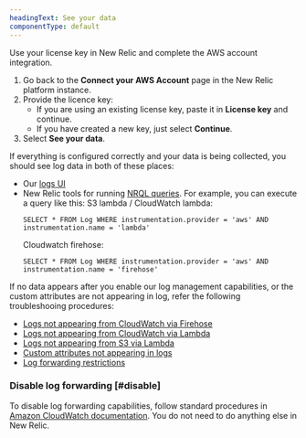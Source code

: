 ```yaml
---
headingText: See your data
componentType: default
---
```

Use your license key in New Relic and complete the AWS account integration.
1. Go back to the <DNT>**Connect your AWS Account**</DNT> page in the New Relic platform instance.
2. Provide the licence key:
   * If you are using an existing license key, paste it in <DNT>**License key**</DNT> and continue.
   * If you have created a new key, just select <DNT>**Continue**</DNT>. 
9. Select <DNT>**See your data**</DNT>.

If everything is configured correctly and your data is being collected, you should see log data in both of these places:

* Our [logs UI](https://one.newrelic.com/launcher/logger.log-launcher)
* New Relic tools for running [NRQL queries](/docs/chart-builder/use-chart-builder/choose-data/use-advanced-nrql-mode-specify-data).
For example, you can execute a query like this:
   S3 lambda / CloudWatch lambda:
   ```
   SELECT * FROM Log WHERE instrumentation.provider = 'aws' AND instrumentation.name = 'lambda'
   ```
   Cloudwatch firehose:
   ```
   SELECT * FROM Log WHERE instrumentation.provider = 'aws' AND instrumentation.name = 'firehose'
   ```

If no data appears after you enable our log management capabilities, or the custom attributes are not appearing in log, refer the following troubleshooing procedures:
* [Logs not appearing from CloudWatch via Firehose](/docs/logs/troubleshooting/aws-log-integration-issues/logs-not-appearing-from-cloudwatch-firehose)
* [Logs not appearing from CloudWatch via Lambda](/docs/logs/troubleshooting/aws-log-integration-issues/logs-not-appearing-from-cloudwatch-lambda)
* [Logs not appearing from S3 via Lambda](/docs/logs/troubleshooting/aws-log-integration-issues/logs-not-appearing-from-s3-lambda)
* [Custom attributes not appearing in logs](/docs/logs/troubleshooting/aws-log-integration-issues/custom-attributes-not-appearing)
* [Log forwarding restrictions](/docs/logs/troubleshooting/aws-log-integration-issues/log-forwarding-restrictions)

### Disable log forwarding [#disable]

To disable log forwarding capabilities, follow standard procedures in [Amazon CloudWatch documentation](https://docs.aws.amazon.com/AmazonCloudWatch/latest/logs/WhatIsCloudWatchLogs.html). You do not need to do anything else in New Relic.
